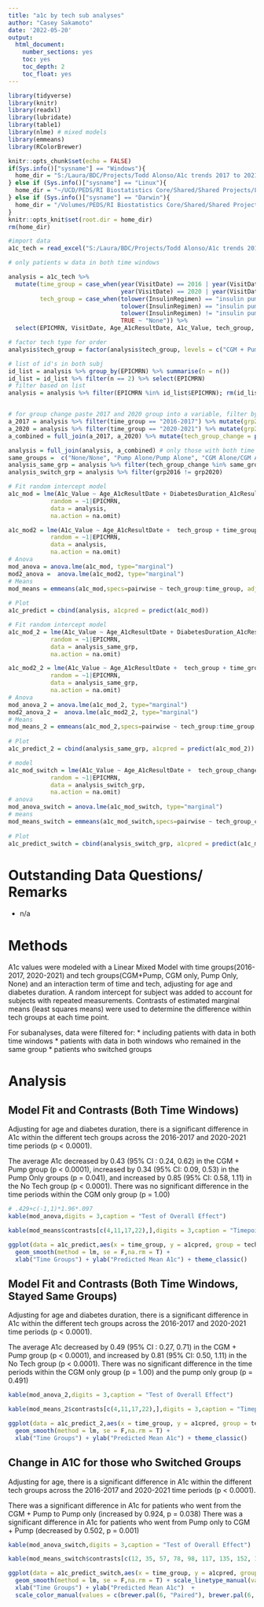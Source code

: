 ---
title: "a1c by tech sub analyses"
author: "Casey Sakamoto"
date: '2022-05-20'
output:
  html_document:
    number_sections: yes
    toc: yes
    toc_depth: 2
    toc_float: yes
---

```{r setup, include=FALSE}
library(tidyverse)
library(knitr)
library(readxl)
library(lubridate)
library(table1)
library(nlme) # mixed models
library(emmeans)
library(RColorBrewer)

knitr::opts_chunk$set(echo = FALSE)
if(Sys.info()["sysname"] == "Windows"){
  home_dir = "S:/Laura/BDC/Projects/Todd Alonso/A1c trends 2017 to 2021 by tech"
} else if (Sys.info()["sysname"] == "Linux"){
  home_dir = "~/UCD/PEDS/RI Biostatistics Core/Shared/Shared Projects/Laura/BDC/Projects"
} else if (Sys.info()["sysname"] == "Darwin"){
  home_dir = "/Volumes/PEDS/RI Biostatistics Core/Shared/Shared Projects/Laura/BDC/Projects"
}
knitr::opts_knit$set(root.dir = home_dir)
rm(home_dir)

#import data
a1c_tech = read_excel("S:/Laura/BDC/Projects/Todd Alonso/A1c trends 2017 to 2021 by tech/Data raw/Change in A1c 2017 to 2021 by tech_only encounters to be used for analysis.xlsx")
```


```{r data clean, include=FALSE}
# only patients w data in both time windows 

analysis = a1c_tech %>% 
  mutate(time_group = case_when(year(VisitDate) == 2016 | year(VisitDate) == 2017 ~ "2016-2017",
                                year(VisitDate) == 2020 | year(VisitDate) == 2021 ~ "2020-2021"),
         tech_group = case_when(tolower(InsulinRegimen) == "insulin pump" & CGM == "Yes" ~ "CGM + Pump",
                                tolower(InsulinRegimen) == "insulin pump" & CGM != "Yes" ~ "Pump Alone",
                                tolower(InsulinRegimen) != "insulin pump" & CGM == "Yes" ~ "CGM Alone",
                                TRUE ~ "None")) %>% 
  select(EPICMRN, VisitDate, Age_A1cResultDate, A1c_Value, tech_group, InsulinRegimen, CGM, time_group, DiabetesDuration_A1cResultDate) 

# factor tech type for order
analysis$tech_group = factor(analysis$tech_group, levels = c("CGM + Pump", "CGM Alone", "Pump Alone", "None"))

# list of id's in both subj
id_list = analysis %>% group_by(EPICMRN) %>% summarise(n = n())
id_list = id_list %>% filter(n == 2) %>% select(EPICMRN)
# filter based on list
analysis = analysis %>% filter(EPICMRN %in% id_list$EPICMRN); rm(id_list)


# for group change paste 2017 and 2020 group into a variable, filter by same/same (subanalsyis2) or switched groups (3)
a_2017 = analysis %>% filter(time_group == "2016-2017") %>% mutate(grp2016 = tech_group) %>% select(EPICMRN, grp2016)
a_2020 = analysis %>% filter(time_group == "2020-2021") %>% mutate(grp2020 = tech_group) %>% select(EPICMRN, grp2020)
a_combined = full_join(a_2017, a_2020) %>% mutate(tech_group_change = paste0(grp2016, "/", grp2020)); rm(a_2017, a_2020)

analysis = full_join(analysis, a_combined) # only those with both time windows
same_groups =  c("None/None", "Pump Alone/Pump Alone", "CGM Alone/CGM Alone", "CGM + Pump/CGM + Pump" )
analysis_same_grp = analysis %>% filter(tech_group_change %in% same_groups)
analysis_switch_grp = analysis %>% filter(grp2016 != grp2020)
```

```{r subanaly 1, include = FALSE}
# Fit random intercept model
a1c_mod = lme(A1c_Value ~ Age_A1cResultDate + DiabetesDuration_A1cResultDate + tech_group + time_group + tech_group*time_group,
            random = ~1|EPICMRN,
            data = analysis,
            na.action = na.omit)

a1c_mod2 = lme(A1c_Value ~ Age_A1cResultDate +  tech_group + time_group + tech_group*time_group,
            random = ~1|EPICMRN,
            data = analysis,
            na.action = na.omit)
# Anova
mod_anova = anova.lme(a1c_mod, type="marginal")
mod2_anova =  anova.lme(a1c_mod2, type="marginal")
# Means
mod_means = emmeans(a1c_mod,specs=pairwise ~ tech_group:time_group, adjust="tukey")
  
# Plot
a1c_predict = cbind(analysis, a1cpred = predict(a1c_mod))
```

```{r subanaly 2, include = FALSE}
# Fit random intercept model
a1c_mod_2 = lme(A1c_Value ~ Age_A1cResultDate + DiabetesDuration_A1cResultDate + tech_group + time_group + tech_group*time_group,
            random = ~1|EPICMRN,
            data = analysis_same_grp,
            na.action = na.omit)

a1c_mod2_2 = lme(A1c_Value ~ Age_A1cResultDate +  tech_group + time_group + tech_group*time_group,
            random = ~1|EPICMRN,
            data = analysis_same_grp,
            na.action = na.omit)
# Anova
mod_anova_2 = anova.lme(a1c_mod_2, type="marginal")
mod2_anova_2 =  anova.lme(a1c_mod2_2, type="marginal")
# Means
mod_means_2 = emmeans(a1c_mod_2,specs=pairwise ~ tech_group:time_group, adjust="tukey")
  
# Plot
a1c_predict_2 = cbind(analysis_same_grp, a1cpred = predict(a1c_mod_2))
```

```{r changed grop, include=FALSE}
# model
a1c_mod_switch = lme(A1c_Value ~ Age_A1cResultDate +  tech_group_change + time_group + tech_group_change*time_group,
            random = ~1|EPICMRN,
            data = analysis_switch_grp,
            na.action = na.omit)
# anova
mod_anova_switch = anova.lme(a1c_mod_switch, type="marginal")
# means 
mod_means_switch = emmeans(a1c_mod_switch,specs=pairwise ~ tech_group_change:time_group, adjust="tukey")
  
# Plot
a1c_predict_switch = cbind(analysis_switch_grp, a1cpred = predict(a1c_mod_switch))

```
# Outstanding Data Questions/ Remarks

* n/a

# Methods

A1c values were modeled with a Linear Mixed Model with time groups(2016-2017, 2020-2021) and tech groups(CGM+Pump, CGM only, Pump Only, None) and an interaction term of time and tech, adjusting for age and diabetes duration. A random intercept for subject was added to account for subjects with repeated measurements. Contrasts of estimated marginal means (least squares means) were used to determine the difference within tech groups at each time point.

For subanalyses, data were filtered for: 
* including patients with data in both time windows
* patients with data in both windows who remained in the same group
* patients who switched groups

# Analysis

## Model Fit and Contrasts (Both Time Windows)

Adjusting for age and diabetes duration, there is a significant difference in A1c within the different tech groups across the 2016-2017 and 2020-2021 time periods (p < 0.0001).

The average A1c decreased by 0.43 (95% CI : 0.24, 0.62) in the CGM + Pump group (p < 0.0001), increased by 0.34 (95% CI: 0.09, 0.53) in the Pump Only groups (p = 0.041), and increased by 0.85 (95% CI: 0.58, 1.11) in the No Tech group (p < 0.0001). There was no significant difference in the time periods within the CGM only group (p = 1.00) 
```{r both windows}
# .429+c(-1,1)*1.96*.097
kable(mod_anova,digits = 3,caption = "Test of Overall Effect")

kable(mod_means$contrasts[c(4,11,17,22),],digits = 3,caption = "Timepoint Means")

ggplot(data = a1c_predict,aes(x = time_group, y = a1cpred, group = tech_group, color = tech_group))+
  geom_smooth(method = lm, se = F,na.rm = T) + 
  xlab("Time Groups") + ylab("Predicted Mean A1c") + theme_classic() 
```

## Model Fit and Contrasts (Both Time Windows, Stayed Same Groups)

Adjusting for age and diabetes duration, there is a significant difference in A1c within the different tech groups across the 2016-2017 and 2020-2021 time periods (p < 0.0001).

The average A1c decreased by 0.49 (95% CI : 0.27, 0.71) in the CGM + Pump group (p < 0.0001), and increased by 0.81 (95% CI: 0.50, 1.11) in the No Tech group (p < 0.0001). There was no significant difference in the time periods within the CGM only group (p = 1.00) and the pump only group (p = 0.491) 
```{r both windows same grp}
kable(mod_anova_2,digits = 3,caption = "Test of Overall Effect")

kable(mod_means_2$contrasts[c(4,11,17,22),],digits = 3,caption = "Timepoint Means")

ggplot(data = a1c_predict_2,aes(x = time_group, y = a1cpred, group = tech_group, color = tech_group))+
  geom_smooth(method = lm, se = F,na.rm = T) + 
  xlab("Time Groups") + ylab("Predicted Mean A1c") + theme_classic() 
```

## Change in A1C for those who Switched Groups
Adjusting for age, there is a significant difference in A1c within the different tech groups across the 2016-2017 and 2020-2021 time periods (p < 0.0001).

There was a significant difference in A1c for patients who went from the CGM + Pump to Pump only (increased by 0.924, p = 0.038)
There was a significant difference in A1c for patients who went from Pump only to CGM + Pump (decreased by 0.502, p = 0.001)


```{r both windowsswtch grp}
kable(mod_anova_switch,digits = 3,caption = "Test of Overall Effect")

kable(mod_means_switch$contrasts[c(12, 35, 57, 78, 98, 117, 135, 152, 168, 183, 197, 210),],digits = 3,caption = "Timepoint Means")

ggplot(data = a1c_predict_switch,aes(x = time_group, y = a1cpred, group = tech_group_change, color = tech_group_change, linetype = tech_group_change))+
  geom_smooth(method = lm, se = F,na.rm = T) + scale_linetype_manual(values = c(rep("dashed", 6), rep("solid", 6))) +
  xlab("Time Groups") + ylab("Predicted Mean A1c")  +   
  scale_color_manual(values = c(brewer.pal(6, "Paired"), brewer.pal(6, "Paired"))) + theme_classic()
```